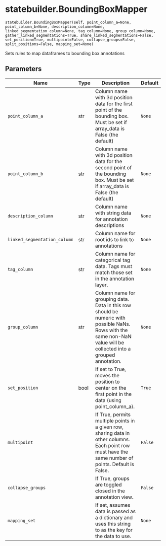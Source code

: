 # statebuilder.BoundingBoxMapper { #nglui.statebuilder.BoundingBoxMapper }

`statebuilder.BoundingBoxMapper(self, point_column_a=None, point_column_b=None, description_column=None, linked_segmentation_column=None, tag_column=None, group_column=None, gather_linked_segmentations=True, share_linked_segmentations=False, set_position=True, multipoint=False, collapse_groups=False, split_positions=False, mapping_set=None)`

Sets rules to map dataframes to bounding box annotations

## Parameters

| Name                         | Type   | Description                                                                                                                                                         | Default   |
|------------------------------|--------|---------------------------------------------------------------------------------------------------------------------------------------------------------------------|-----------|
| `point_column_a`             | str    | Column name with 3d position data for the first point of the bounding box. Must be set if array_data is False (the default)                                         | `None`    |
| `point_column_b`             | str    | Column name with 3d position data for the second point of the bounding box. Must be set if array_data is False (the default)                                        | `None`    |
| `description_column`         | str    | Column name with string data for annotation descriptions                                                                                                            | `None`    |
| `linked_segmentation_column` | str    | Column name for root ids to link to annotations                                                                                                                     | `None`    |
| `tag_column`                 | str    | Column name for categorical tag data. Tags must match those set in the annotation layer.                                                                            | `None`    |
| `group_column`               | str    | Column name for grouping data. Data in this row should be numeric with possible NaNs. Rows with the same non-NaN value will be collected into a grouped annotation. | `None`    |
| `set_position`               | bool   | If set to True, moves the position to center on the first point in the data (using point_column_a).                                                                 | `True`    |
| `multipoint`                 |        | If True, permits multiple points in a given row, sharing data in other columns. Each point row must have the same number of points. Default is False.               | `False`   |
| `collapse_groups`            |        | If True, groups are toggled closed in the annotation view.                                                                                                          | `False`   |
| `mapping_set`                |        | If set, assumes data is passed as a dictionary and uses this string to as the key for the data to use.                                                              | `None`    |